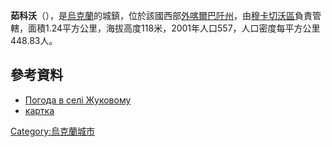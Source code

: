 {{coord|48|29|47|N|22|38|48|E|scale:100000|display=title}}

'''茹科沃'''（{{lang-uk|Жуково}}），是[[烏克蘭|烏克蘭]]的城鎮，位於該國西部[[外喀爾巴阡州|外喀爾巴阡州]]，由[[穆卡切沃區|穆卡切沃區]]負責管轄，面積1.24平方公里，海拔高度118米，2001年人口557，人口密度每平方公里448.83人。

==參考資料==
*[http://weather.in.ua/ua/zakarpatskaja/7937 Погода в селі Жуковому] {{Wayback|url=http://weather.in.ua/ua/zakarpatskaja/7937 |date=20161231034333 }}
*[http://w1.c1.rada.gov.ua/pls/z7502/A005?rf7571=11410 картка]{{dead link|date=2018年4月 |bot=InternetArchiveBot |fix-attempted=yes }}

{{Ukraine-geo-stub}}
[[Category:烏克蘭城市|Category:烏克蘭城市]]